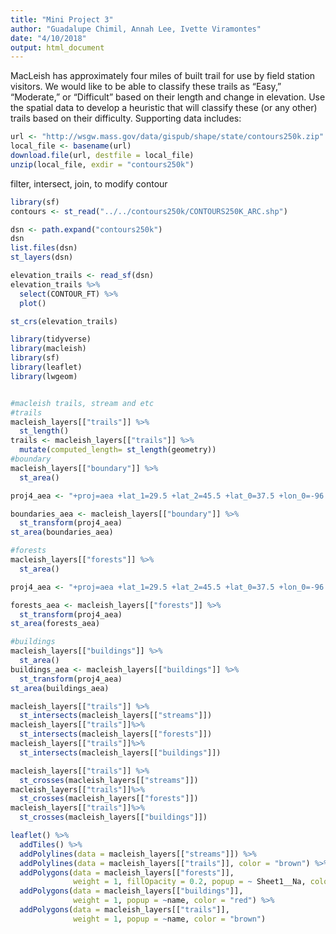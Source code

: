 ```yaml
---
title: "Mini Project 3"
author: "Guadalupe Chimil, Annah Lee, Ivette Viramontes"
date: "4/10/2018"
output: html_document
---
```

MacLeish has approximately four miles of built trail for use by field station visitors. We would like to be able to classify these trails as “Easy,” “Moderate,” or “Difficult” based on their length and change in elevation. Use the spatial data to develop a heuristic that will classify these (or any other) trails based on their difficulty.
Supporting data includes:


```r
url <- "http://wsgw.mass.gov/data/gispub/shape/state/contours250k.zip"
local_file <- basename(url)  
download.file(url, destfile = local_file)   
unzip(local_file, exdir = "contours250k")  
``` 

filter, intersect, join, to modify contour


```r
library(sf)
contours <- st_read("../../contours250k/CONTOURS250K_ARC.shp")

dsn <- path.expand("contours250k")
dsn
list.files(dsn)
st_layers(dsn)

elevation_trails <- read_sf(dsn)
elevation_trails %>%
  select(CONTOUR_FT) %>%
  plot()

st_crs(elevation_trails) 

```

```r

library(tidyverse) 
library(macleish)  
library(sf) 
library(leaflet)
library(lwgeom)


#macleish trails, stream and etc
#trails
macleish_layers[["trails"]] %>%
  st_length()
trails <- macleish_layers[["trails"]] %>%
  mutate(computed_length= st_length(geometry))
#boundary
macleish_layers[["boundary"]] %>%
  st_area()

proj4_aea <- "+proj=aea +lat_1=29.5 +lat_2=45.5 +lat_0=37.5 +lon_0=-96 +x_0=0 +y_0=0 +ellps=GRS80 +datum=NAD83 +units=m +no_defs"

boundaries_aea <- macleish_layers[["boundary"]] %>%
  st_transform(proj4_aea)
st_area(boundaries_aea)

#forests
macleish_layers[["forests"]] %>%
  st_area()

proj4_aea <- "+proj=aea +lat_1=29.5 +lat_2=45.5 +lat_0=37.5 +lon_0=-96 +x_0=0 +y_0=0 +ellps=GRS80 +datum=NAD83 +units=m +no_defs"

forests_aea <- macleish_layers[["forests"]] %>%
  st_transform(proj4_aea)
st_area(forests_aea)

#buildings
macleish_layers[["buildings"]] %>%
  st_area()
buildings_aea <- macleish_layers[["buildings"]] %>%
  st_transform(proj4_aea)
st_area(buildings_aea)

macleish_layers[["trails"]] %>%
  st_intersects(macleish_layers[["streams"]]) 
macleish_layers[["trails"]]%>%
  st_intersects(macleish_layers[["forests"]]) 
macleish_layers[["trails"]]%>%
  st_intersects(macleish_layers[["buildings"]]) 

macleish_layers[["trails"]] %>%
  st_crosses(macleish_layers[["streams"]]) 
macleish_layers[["trails"]]%>%
  st_crosses(macleish_layers[["forests"]])
macleish_layers[["trails"]]%>%
  st_crosses(macleish_layers[["buildings"]])

leaflet() %>%
  addTiles() %>%
  addPolylines(data = macleish_layers[["streams"]]) %>%
  addPolylines(data = macleish_layers[["trails"]], color = "brown") %>%
  addPolygons(data = macleish_layers[["forests"]], 
              weight = 1, fillOpacity = 0.2, popup = ~ Sheet1__Na, color = "green") %>%
  addPolygons(data = macleish_layers[["buildings"]], 
              weight = 1, popup = ~name, color = "red") %>%
  addPolygons(data = macleish_layers[["trails"]], 
              weight = 1, popup = ~name, color = "brown")

```